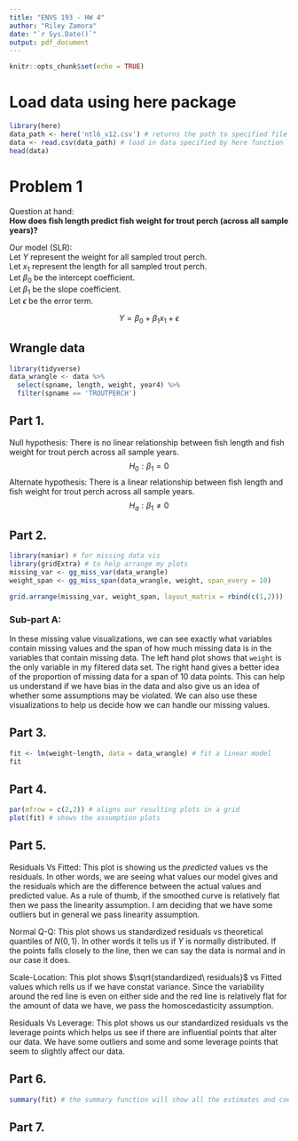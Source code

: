 ```yaml
---
title: "ENVS 193 - HW 4"
author: "Riley Zamora"
date: "`r Sys.Date()`"
output: pdf_document
---
```


```r
knitr::opts_chunk$set(echo = TRUE)
```

# Load data using here package  

```r
library(here)
data_path <- here('ntl6_v12.csv') # returns the path to specified file
data <- read.csv(data_path) # load in data specified by here function
head(data)
```

# Problem 1  

Question at hand:  
**How does fish length predict fish weight for trout perch (across all sample years)?**  

Our model (SLR):  
Let $Y$ represent the weight for all sampled trout perch.  
Let $x_1$ represent the length for all sampled trout perch.  
Let $\beta_0$ be the intercept coefficient.  
Let $\beta_1$ be the slope coefficient.  
Let $\epsilon$ be the error term.

$$Y = \beta_0 + \beta_1x_1 + \epsilon$$

## Wrangle data  

```r
library(tidyverse)
data_wrangle <- data %>% 
  select(spname, length, weight, year4) %>% 
  filter(spname == 'TROUTPERCH')
```


## Part 1.  

Null hypothesis: There is no linear relationship between fish length and fish weight for trout perch across all sample years.  
$$H_0: \beta_1 = 0$$
Alternate hypothesis: There is a linear relationship between fish length and fish weight for trout perch across all sample years.  
$$H_a: \beta_1 \ne 0$$  


## Part 2.  

```r
library(naniar) # for missing data vis
library(gridExtra) # to help arrange my plots
missing_var <- gg_miss_var(data_wrangle)
weight_span <- gg_miss_span(data_wrangle, weight, span_every = 10)

grid.arrange(missing_var, weight_span, layout_matrix = rbind(c(1,2)))
```

### Sub-part A:  
In these missing value visualizations, we can see exactly what variables contain missing values and the span of how much missing data is in the variables that contain missing data. The left hand plot shows that `weight` is the only variable in my filtered data set. The right hand gives a better idea of the proportion of missing data for a span of 10 data points. This can help us understand if we have bias in the data and also give us an idea of whether some assumptions may be violated. We can also use these visualizations to help us decide how we can handle our missing values.  


## Part 3.  

```r
fit <- lm(weight~length, data = data_wrangle) # fit a linear model
fit
```


## Part 4.  
```r
par(mfrow = c(2,2)) # aligns our resulting plots in a grid
plot(fit) # shows the assumption plots
```


## Part 5.  
Residuals Vs Fitted: This plot is showing us the *predicted* values vs the residuals. In other words, we are seeing what values our model gives and the residuals which are the difference between the actual values and predicted value. As a rule of thumb, if the smoothed curve is relatively flat then we pass the linearity assumption. I am deciding that we have some outliers but in general we pass linearity assumption.  

Normal Q-Q: This plot shows us standardized residuals vs theoretical quantiles of $N(0,1)$. In other words it tells us if $Y$ is normally distributed. If the points falls closely to the line, then we can say the data is normal and in our case it does.  

Scale-Location: This plot shows $\sqrt{standardized\ residuals}$ vs Fitted values which rells us if we have constat variance. Since the variability around the red line is even on either side and the red line is relatively flat for the amount of data we have, we pass the homoscedasticity assumption.  

Residuals Vs Leverage: This plot shows us our standardized residuals vs the leverage points which helps us see if there are influential points that alter our data. We have some outliers and some and some leverage points that seem to slightly affect our data.  

## Part 6.  

```r
summary(fit) # the summary function will show all the estimates and coefficients
```

## Part 7.  

```r

```



